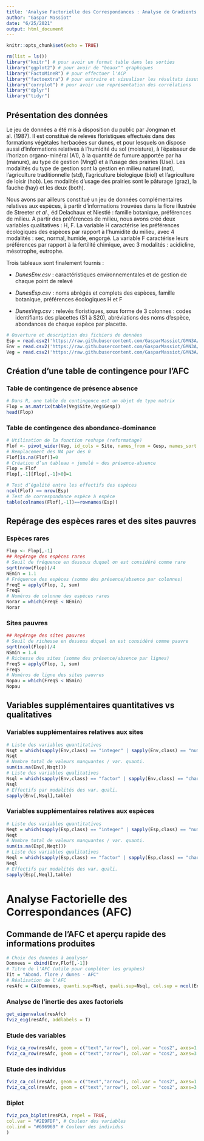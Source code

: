 ```yaml
---
title: 'Analyse Factorielle des Correspondances : Analyse de Gradients Floristiques'
author: "Gaspar Massiot"
date: "6/25/2021"
output: html_document
---
```


```r
knitr::opts_chunk$set(echo = TRUE)
```

```r
rm(list = ls())
library("knitr") # pour avoir un format table dans les sorties
library("ggplot2") # pour avoir de "beaux"" graphiques
library("FactoMineR") # pour effectuer l'ACP
library("factoextra") # pour extraire et visualiser les résultats issus de FactoMineR
library("corrplot") # pour avoir une représentation des corrélations
library("dplyr")
library("tidyr")
```

## Présentation des données

Le jeu de données a été mis à disposition du public par Jongman et al. (1987). Il est constitué de relevés floristiques effectués dans des formations végétales herbacées sur dunes, et pour lesquels on dispose aussi d'informations relatives à l'humidité du sol (moisture), à l'épaisseur de l'horizon organo-minéral (A1), à la quantité de fumure apportée par ha (manure), au type de gestion (Mngt) et à l'usage des prairies (Use). Les modalités du type de gestion sont la gestion en milieu naturel (nat), l'agriculture traditionnelle (std), l'agriculture biologique (biol) et l'agriculture de loisir (hob). Les modalités d'usage des prairies sont le pâturage (graz), la fauche (hay) et les deux (both).

Nous avons par ailleurs constitué un jeu de données complémentaires relatives aux espèces, à partir d'informations trouvées dans la flore illustrée de Streeter *et al.*, éd Delachaux et Niestlé : famille botanique, préférences de milieu. A partir des préférences de milieu, nous avons créé deux variables qualitatives : H, F. La variable H caractérise les préférences écologiques des espèces par rapport à l'humidité du milieu, avec 4 modalités : sec, normal, humide, engorgé. La variable F caractérise leurs préférences par rapport à la fertilité chimique, avec 3 modalités : acidicline, mésotrophe, eutrophe.

Trois tableaux sont finalement fournis :

-   *DunesEnv.csv* : caractéristiques environnementales et de gestion de chaque point de relevé

-   *DunesEsp.csv* : noms abrégés et complets des espèces, famille botanique, préférences écologiques H et F

-   *DunesVeg.csv* : relevés floristiques, sous forme de 3 colonnes : codes identifiants des placettes (S1 à S20), abréviations des noms d'espèce, abondances de chaque espèce par placette.

```r
# Ouverture et description des fichiers de données
Esp = read.csv2('https://raw.githubusercontent.com/GasparMassiot/GMN3A/master/data/DunesEsp.csv', row.names = 1)
Env = read.csv2('https://raw.githubusercontent.com/GasparMassiot/GMN3A/master/data/DunesEnv.csv', row.names = 1)
Veg = read.csv2('https://raw.githubusercontent.com/GasparMassiot/GMN3A/master/data/DunesVeg.csv')
```

## Création d'une table de contingence pour l'AFC

### Table de contingence de présence absence

```r
# Dans R, une table de contingence est un objet de type matrix
Flop = as.matrix(table(Veg$Site,Veg$Gesp))
head(Flop)
```

### Table de contingence des abondance-dominance

```r
# Utilisation de la fonction reshape (reformatage) 
Flof <- pivot_wider(Veg, id_cols = Site, names_from = Gesp, names_sort = T, values_from = Abond)
# Remplacement des NA par des 0
Flof[is.na(Flof)]=0
# Création d’un tableau « jumelé » des présence-absence
Flop = Flof
Flop[,-1][Flop[,-1]>0]=1
```

```r
# Test d’égalité entre les effectifs des espèces
ncol(Flof) == nrow(Esp)
# Test de correspondance espèce à espèce
table(colnames(Flof[,-1])==rownames(Esp))
```

## Repérage des espèces rares et des sites pauvres

### Espèces rares

```r
Flop <- Flop[,-1]
## Repérage des espèces rares
# Seuil de fréquence en dessous duquel on est considéré comme rare
sqrt(nrow(Flop))/4
NEmin = 1.1
# Fréquence des espèces (somme des présence/absence par colonnes)
FreqE = apply(Flop, 2, sum)
FreqE
# Numéros de colonne des espèces rares
Norar = which(FreqE < NEmin)
Norar
```

### Sites pauvres

```r
## Repérage des sites pauvres
# Seuil de richesse en dessous duquel on est considéré comme pauvre
sqrt(ncol(Flop))/4
NSmin = 1.4
# Richesse des sites (somme des présence/absence par lignes)
FreqS = apply(Flop, 1, sum)
FreqS
# Numéros de ligne des sites pauvres
Nopau = which(FreqS < NSmin)
Nopau
```

## Variables supplémentaires quantitatives vs qualitatives

### Variables supplémentaires relatives aux sites

```r
# Liste des variables quantitatives
Nsqt = which(sapply(Env,class) == "integer" | sapply(Env,class) == "numeric")
Nsqt
# Nombre total de valeurs manquantes / var. quanti.
sum(is.na(Env[,Nsqt])) 
# Liste des variables qualitatives
Nsql = which(sapply(Env,class) == "factor" | sapply(Env,class) == "character")
Nsql
# Effectifs par modalités des var. quali.
sapply(Env[,Nsql],table) 
```

### Variables supplémentaires relatives aux espèces

```r
# Liste des variables quantitatives
Neqt = which(sapply(Esp,class) == "integer" | sapply(Esp,class) == "numeric")
Neqt
# Nombre total de valeurs manquantes / var. quanti.
sum(is.na(Esp[,Neqt]))
# Liste des variables qualitatives
Neql = which(sapply(Esp,class) == "factor" | sapply(Esp,class) == "character")
Neql
# Effectifs par modalités des var. quali.
sapply(Esp[,Neql],table) 
```

# Analyse Factorielle des Correspondances (AFC)

## Commande de l'AFC et aperçu rapide des informations produites

```r
# Choix des données à analyser
Donnees = cbind(Env,Flof[,-1])
# Titre de l'AFC (utile pour compléter les graphes)
Tit = "Abond. flore / dunes - AFC"
# Réalisation de l'AFC
resAfc = CA(Donnees, quanti.sup=Nsqt, quali.sup=Nsql, col.sup = ncol(Env)+Norar, graph=F)

```

### Analyse de l'inertie des axes factoriels

```r
get_eigenvalue(resAfc)
fviz_eig(resAfc, addlabels = T)
```

### Etude des variables

```r
fviz_ca_row(resAfc, geom = c("text","arrow"), col.var = "cos2", axes=1:2) + theme_classic()
fviz_ca_row(resAfc, geom = c("text","arrow"), col.var = "cos2", axes=3:4) + theme_classic()
```

### Etude des individus

```r
fviz_ca_col(resAfc, geom = c("text","arrow"), col.var = "cos2", axes=1:2) + theme_classic()
fviz_ca_col(resAfc, geom = c("text","arrow"), col.var = "cos2", axes=3:4) + theme_classic()
```

### Biplot

```r
fviz_pca_biplot(resPCA, repel = TRUE,
col.var = "#2E9FDF", # Couleur des variables
col.ind = "#696969" # Couleur des individus
)
```
